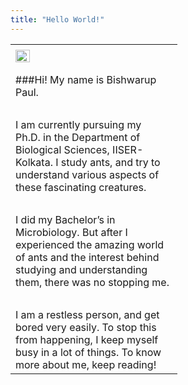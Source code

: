 ```yaml
---
title: "Hello World!"
---
```


-------------------------------------
<div>

<img style="float:left; margin-right:5%; margin-bottom:5%" src="images/profile_pic.jpg" width = "30%">

###Hi! My name is Bishwarup Paul.

<br>

I am currently pursuing my Ph.D. in the Department of Biological Sciences, IISER-Kolkata. I study ants, and try to understand various aspects of these fascinating creatures. 

<br>

I did my Bachelor's in Microbiology. But after I experienced the amazing world of ants and the interest behind studying and understanding them, there was no stopping me. 

<br>

I am a restless person, and get bored very easily. To stop this from happening, I keep myself busy in a lot of things. To know more about me, keep reading!
</div>

-------------------------------------
